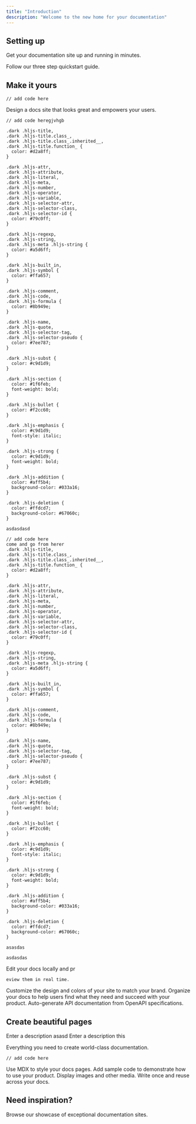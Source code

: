 ```yaml
---
title: "Introduction"
description: "Welcome to the new home for your documentation"
---
```


## Setting up

Get your documentation site up and running in minutes.

<Card title="Start here" icon="rocket" horizontal href="/quickstart">
  Follow our three step quickstart guide.
</Card>

## Make it yours

<RequestExample>

```filename
// add code here
```

</RequestExample>

Design a docs site that looks great and empowers your users.

<ResponseExample>

```filename
// add code heregjvhgb

.dark .hljs-title,
.dark .hljs-title.class_,
.dark .hljs-title.class_.inherited__,
.dark .hljs-title.function_ {
  color: #d2a8ff;
}

.dark .hljs-attr,
.dark .hljs-attribute,
.dark .hljs-literal,
.dark .hljs-meta,
.dark .hljs-number,
.dark .hljs-operator,
.dark .hljs-variable,
.dark .hljs-selector-attr,
.dark .hljs-selector-class,
.dark .hljs-selector-id {
  color: #79c0ff;
}

.dark .hljs-regexp,
.dark .hljs-string,
.dark .hljs-meta .hljs-string {
  color: #a5d6ff;
}

.dark .hljs-built_in,
.dark .hljs-symbol {
  color: #ffa657;
}

.dark .hljs-comment,
.dark .hljs-code,
.dark .hljs-formula {
  color: #8b949e;
}

.dark .hljs-name,
.dark .hljs-quote,
.dark .hljs-selector-tag,
.dark .hljs-selector-pseudo {
  color: #7ee787;
}

.dark .hljs-subst {
  color: #c9d1d9;
}

.dark .hljs-section {
  color: #1f6feb;
  font-weight: bold;
}

.dark .hljs-bullet {
  color: #f2cc60;
}

.dark .hljs-emphasis {
  color: #c9d1d9;
  font-style: italic;
}

.dark .hljs-strong {
  color: #c9d1d9;
  font-weight: bold;
}

.dark .hljs-addition {
  color: #aff5b4;
  background-color: #033a16;
}

.dark .hljs-deletion {
  color: #ffdcd7;
  background-color: #67060c;
}
```


```File 2
asdasdasd
```

</ResponseExample>

<RequestExample>

```filename
// add code here
come and go from herer
.dark .hljs-title,
.dark .hljs-title.class_,
.dark .hljs-title.class_.inherited__,
.dark .hljs-title.function_ {
  color: #d2a8ff;
}

.dark .hljs-attr,
.dark .hljs-attribute,
.dark .hljs-literal,
.dark .hljs-meta,
.dark .hljs-number,
.dark .hljs-operator,
.dark .hljs-variable,
.dark .hljs-selector-attr,
.dark .hljs-selector-class,
.dark .hljs-selector-id {
  color: #79c0ff;
}

.dark .hljs-regexp,
.dark .hljs-string,
.dark .hljs-meta .hljs-string {
  color: #a5d6ff;
}

.dark .hljs-built_in,
.dark .hljs-symbol {
  color: #ffa657;
}

.dark .hljs-comment,
.dark .hljs-code,
.dark .hljs-formula {
  color: #8b949e;
}

.dark .hljs-name,
.dark .hljs-quote,
.dark .hljs-selector-tag,
.dark .hljs-selector-pseudo {
  color: #7ee787;
}

.dark .hljs-subst {
  color: #c9d1d9;
}

.dark .hljs-section {
  color: #1f6feb;
  font-weight: bold;
}

.dark .hljs-bullet {
  color: #f2cc60;
}

.dark .hljs-emphasis {
  color: #c9d1d9;
  font-style: italic;
}

.dark .hljs-strong {
  color: #c9d1d9;
  font-weight: bold;
}

.dark .hljs-addition {
  color: #aff5b4;
  background-color: #033a16;
}

.dark .hljs-deletion {
  color: #ffdcd7;
  background-color: #67060c;
}
```


```File 2
asasdas
```


```File 3
asdasdas
```

</RequestExample>

<Columns cols={2}>
  <Card title="Edit locally" icon="pen-to-square" href="/development">
    Edit your docs locally and pr

    eview them in real time.
  </Card>
  <Card title="Customize your site" icon="palette" href="/essentials/settings">
    Customize the design and colors of your site to match your brand.
  </Card>
  <Card title="Set up navigation" icon="map" href="/essentials/navigation">
    Organize your docs to help users find what they need and succeed with your product.
  </Card>
  <Card title="API documentation" icon="terminal" href="/api-reference/introduction">
    Auto-generate API documentation from OpenAPI specifications.
  </Card>
</Columns>

## Create beautiful pages

<ParamField path="y" body="gula" header="my life my rules" default="This only" type="string" required={false} deprecated={false} placeholder="hey there">
  Enter a description asasd
</ParamField>

<ResponseField name="response" type="string">
  Enter a description this 
</ResponseField>

Everything you need to create world-class documentation.

<CodeGroup>

```filename
// add code here
```

</CodeGroup>

<Columns cols={2}>
  <Card title="Write with MDX" icon="pen-fancy" href="/essentials/markdown">
    Use MDX to style your docs pages.
  </Card>
  <Card title="Code samples" icon="code" href="/essentials/code">
    Add sample code to demonstrate how to use your product.
  </Card>
  <Card title="Images" icon="image" href="/essentials/images">
    Display images and other media.
  </Card>
  <Card title="Reusable snippets" icon="recycle" href="/essentials/reusable-snippets">
    Write once and reuse across your docs.
  </Card>
</Columns>

## Need inspiration?

<Card title="See complete examples" icon="stars" href="https://mintlify.com/customers">
  Browse our showcase of exceptional documentation sites.
</Card>